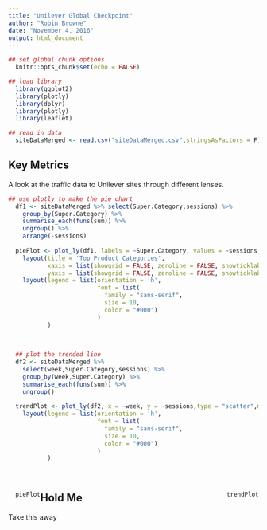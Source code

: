 ```yaml
---
title: "Unilever Global Checkpoint"
author: "Robin Browne"
date: "November 4, 2016"
output: html_document
---
```


```r
## set global chunk options
  knitr::opts_chunk$set(echo = FALSE)

## load library
  library(ggplot2)
  library(plotly)
  library(dplyr)
  library(plotly)
  library(leaflet)

## read in data
  siteDataMerged <- read.csv("siteDataMerged.csv",stringsAsFactors = F)
```

## Key Metrics

A look at the traffic data to Unilever sites through different lenses.


```r
## use plotly to make the pie chart
  df1 <- siteDataMerged %>% select(Super.Category,sessions) %>% 
    group_by(Super.Category) %>% 
    summarise_each(funs(sum)) %>%
    ungroup() %>%
    arrange(-sessions)
  
  piePlot <- plot_ly(df1, labels = ~Super.Category, values = ~sessions,type = "pie") %>%
    layout(title = 'Top Product Categories',
           xaxis = list(showgrid = FALSE, zeroline = FALSE, showticklabels = FALSE),
           yaxis = list(showgrid = FALSE, zeroline = FALSE, showticklabels = FALSE)) %>%
    layout(legend = list(orientation = 'h',
                         font = list(
                           family = "sans-serif",
                           size = 10,
                           color = "#000")
                         )
           )
  
  
  
  ## plot the trended line
  df2 <- siteDataMerged %>% 
    select(week,Super.Category,sessions) %>%
    group_by(week,Super.Category) %>%
    summarise_each(funs(sum)) %>%
    ungroup()
  
  trendPlot <- plot_ly(df2, x = ~week, y = ~sessions,type = "scatter",mode = "lines", color = ~Super.Category) %>%
    layout(legend = list(orientation = 'h',
                         font = list(
                           family = "sans-serif",
                           size = 10,
                           color = "#000")
                         )
           )
  
  
```

<div>
  <div style = "float:left">
  ```r
    piePlot
  ```
  </div>
  
  <div style = "float:right">
  ```r
    trendPlot
  ```
  </div>
</div>
<span>

## Hold Me
Take this away

